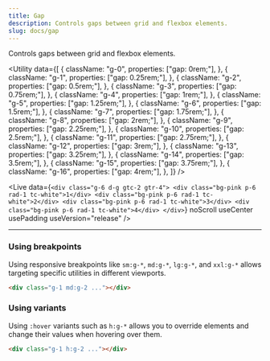 ```yaml
---
title: Gap
description: Controls gaps between grid and flexbox elements.
slug: docs/gap
---
```


Controls gaps between grid and flexbox elements.

<Utility
  data={[
    {
      className: "g-0",
      properties: ["gap: 0rem;"],
    },
    {
      className: "g-1",
      properties: ["gap: 0.25rem;"],
    },
    {
      className: "g-2",
      properties: ["gap: 0.5rem;"],
    },
    {
      className: "g-3",
      properties: ["gap: 0.75rem;"],
    },
    {
      className: "g-4",
      properties: ["gap: 1rem;"],
    },
    {
      className: "g-5",
      properties: ["gap: 1.25rem;"],
    },
    {
      className: "g-6",
      properties: ["gap: 1.5rem;"],
    },
    {
      className: "g-7",
      properties: ["gap: 1.75rem;"],
    },
    {
      className: "g-8",
      properties: ["gap: 2rem;"],
    },
    {
      className: "g-9",
      properties: ["gap: 2.25rem;"],
    },
    {
      className: "g-10",
      properties: ["gap: 2.5rem;"],
    },
    {
      className: "g-11",
      properties: ["gap: 2.75rem;"],
    },
    {
      className: "g-12",
      properties: ["gap: 3rem;"],
    },
    {
      className: "g-13",
      properties: ["gap: 3.25rem;"],
    },
    {
      className: "g-14",
      properties: ["gap: 3.5rem;"],
    },
    {
      className: "g-15",
      properties: ["gap: 3.75rem;"],
    },
    {
      className: "g-16",
      properties: ["gap: 4rem;"],
    },
  ]}
/>

<Live
  data={`<div class="g-6 d-g gtc-2 gtr-4">
      <div class="bg-pink p-6 rad-1 tc-white">1</div>
      <div class="bg-pink p-6 rad-1 tc-white">2</div>
      <div class="bg-pink p-6 rad-1 tc-white">3</div>
      <div class="bg-pink p-6 rad-1 tc-white">4</div>
    </div>`}
  noScroll
  useCenter
  usePadding
  useVersion="release"
/>

---

### Using breakpoints

Using responsive breakpoints like `sm:g-*`, `md:g-*`, `lg:g-*`, and `xxl:g-*` allows targeting specific utilities in different viewports.

```html "md:g-2"
<div class="g-1 md:g-2 ..."></div>
```

### Using variants

Using `:hover` variants such as `h:g-*` allows you to override elements and change their values when hovering over them.

```html "h:g-2"
<div class="g-1 h:g-2 ..."></div>
```
